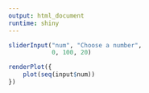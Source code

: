 ```yaml
---
output: html_document
runtime: shiny
---
```


```r
sliderInput("num", "Choose a number",
            0, 100, 20)

renderPlot({
    plot(seq(input$num))
})
```